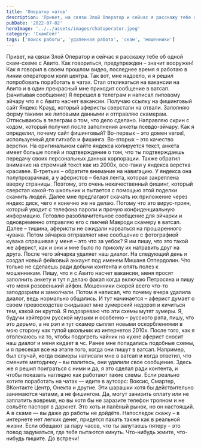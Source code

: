```yaml
---
title: 'Оператор чатов'
description: 'Привет, на связи Злой Оператор и сейчас я расскажу тебе об одной скам-схеме с Авито. Как говориться, предупрежден – значит вооружен!'
pubDate: '2022-07-02'
heroImage: '../../assets/images/chatoperator.jpeg'
category: 'СкамГейт'
tags: ['поиск работы', 'удаленная работа', 'скам', 'мошенники']
---
```


Привет, на связи Злой Оператор и сейчас я расскажу тебе об одной скам-схеме с Авито. Как говориться, предупрежден – значит вооружен!
Как я говорил в своем прошлом видео, последнее время я работаю в линии оператором колл центра. Так вот, мне надоело, и я решил попробовать поработать в чатах. Стал откликаться на вакансии на Авито и в один прекрасный мне приходит сообщение в ватсап. (зачитывая сообщение)
Я перешел в телеграм и написал липовому эйчару что я с Авито насчет вакансии. Получаю ссылку на фишинговый сайт Яндекс Крауд, который аферисты сверстали на отвали.
Заполняю форму такими же липовыми данными и отправляю скамерам. Отписываюсь в телеграм о том, что дело сделано. Направляю скрин с кодом, который получил после заполнения анкеты псевдо-эйчару.
Как я определил, почему сайт фишинговый? Во-первых – это домен versel, используемый для гитхаба и фишинга. Во-вторых – это качество верстки. На оригинальном сайте яндекса копируется текст, анкета имеет больше полей и подтверждение о том, что ты подтверждаешь передачу своих персональных данных корпорации. Также обратил внимание на стремный текст как из 2000х, все-таки у яндекса верстка красивее. В-третьих – обратите внимание на навигацию. У яндекса она полупрозрачная, а у аферистов – белая лента, которая закреплена вверху страницы. Поэтому, это очень некачественный фишинг, который сверстал какой-то школьник и пытается с помощью этой поделки скамить людей.
Далее мне предлагают скачать их приложение через яндекс диск, чего я конечно же не делаю. Потому что это вирус-троян, который уводит с телефона пароли и прочую конфиденциальную информацию.
Готовлю разоблачительное сообщение для эйчарки и одновременно отправляю его с пикчей Мавроди скамеру в ватсап. Далее – тишина, аферисты не ожидали нарваться на прошаренного чувака. Потом эйчарка отправляет мне сообщение с фотографией кувака спрашивая у меня – это что за уебок?
Я им пишу, что это такой же аферист, как и они и мне было по приколу их натравить друг на друга. После чего эйчарка удаляет наш диалог.
На следующий день я создал новый фейковый аккаунт под именем Мишаня Отпердолин. Что только не сделаешь ради добычи контента и опять полез к мошенникам. Пишу, что я с Авито насчет вакансии, меня просят заполнить анкету и тут я делаю факап когда включаю Петросяна и пишу что меня розовенький айфон. Мошенники скорей всего что-то заподозрили и замолчали.
Потом я написал, что почему вчера удалила диалог, ведь нормально общались. И тут начинается – аферист думает о своем превосходстве скидывает мне зумерский недорэп и кичиться тем, какой он крутой. Я подозреваю что эти схемы мутят зумеры.
Я, будучи хэйтером русской музыки и особенно – русского рэпа, пишу, что это дерьмо, а не рэп и тут скамер сыплет новыми оскорблениями в мою сторону как тупой школьник из интернетов 2010х. После того, как я отвлекаюсь на то, чтобы подогреть чайник на кухне аферист сносит наш диалог и меня кидает в чс.
Ранее мне попадались подобные схемы, и я пресекал все на этапе того, когда они пишут в ватсап. Например, был случай, когда скамеры написали мне в ватсап и когда ответил, что смените методичку – вы палитесь, они удалили свое сообщение. Здесь же я решил поиграться с ними и да, я это сделал ради контента, и чтобы показать наглядно как работают такие схемы.
Если реально хотите поработать на чатах — идите в аутсорс: Воксис, Смартер, ВКонтакте Центр, Онекта и другие. Эти шарашки хотя бы действительно занимаются чатами, а не фишингом. Да, могут занизить оплату или не заплатить вовремя, но вы хотя бы не заразите телефон трояном и не сольёте паспорт в даркнет. Это хоть и палёный рынок, но он настоящий. А в скаме — вы даже до работы не дойдёте.
Напоследок скажу – в интернете нет легких денег, придется пахать также как в реальной жизни. Если обещают за пару часов, что ты залутаешь пятеру – это повод задуматься, где тебя пытаются кинуть.
Что-нибудь жмите, что-нибудь пишите. До встречи!
